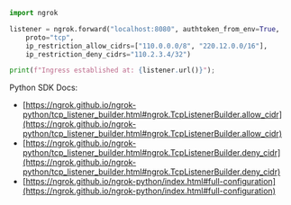 ```python
import ngrok

listener = ngrok.forward("localhost:8080", authtoken_from_env=True,
    proto="tcp",
    ip_restriction_allow_cidrs=["110.0.0.0/8", "220.12.0.0/16"],
    ip_restriction_deny_cidrs="110.2.3.4/32")

print(f"Ingress established at: {listener.url()}");
```

Python SDK Docs:

- [https://ngrok.github.io/ngrok-python/tcp_listener_builder.html#ngrok.TcpListenerBuilder.allow_cidr](https://ngrok.github.io/ngrok-python/tcp_listener_builder.html#ngrok.TcpListenerBuilder.allow_cidr)
- [https://ngrok.github.io/ngrok-python/tcp_listener_builder.html#ngrok.TcpListenerBuilder.deny_cidr](https://ngrok.github.io/ngrok-python/tcp_listener_builder.html#ngrok.TcpListenerBuilder.deny_cidr)
- [https://ngrok.github.io/ngrok-python/index.html#full-configuration](https://ngrok.github.io/ngrok-python/index.html#full-configuration)

